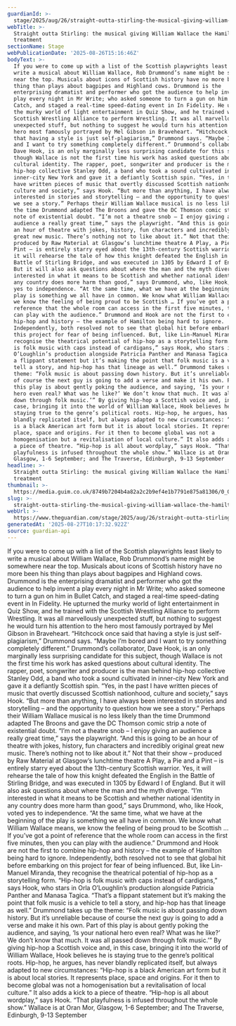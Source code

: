 ```yaml
---
guardianId: >-
  stage/2025/aug/26/straight-outta-stirling-the-musical-giving-william-wallace-the-hamilton-treatment
webTitle: >-
  Straight outta Stirling: the musical giving William Wallace the Hamilton
  treatment
sectionName: Stage
webPublicationDate: '2025-08-26T15:16:46Z'
bodyText: >-
  If you were to come up with a list of the Scottish playwrights least likely to
  write a musical about William Wallace, Rob Drummond’s name might be somewhere
  near the top. Musicals about icons of Scottish history have no more been his
  thing than plays about bagpipes and Highland cows. Drummond is the
  enterprising dramatist and performer who got the audience to help invent a
  play every night in Mr Write; who asked someone to turn a gun on him in Bullet
  Catch, and staged a real-time speed-dating event in In Fidelity. He upturned
  the murky world of light entertainment in Quiz Show, and he trained with the
  Scottish Wrestling Alliance to perform Wrestling. It was all marvellously
  unexpected stuff, but nothing to suggest he would turn his attention to the
  hero most famously portrayed by Mel Gibson in Braveheart. “Hitchcock once said
  that having a style is just self-plagiarism,” Drummond says. “Maybe I’m bored
  and I want to try something completely different.” Drummond’s collaborator,
  Dave Hook, is an only marginally less surprising candidate for this subject,
  though Wallace is not the first time his work has asked questions about
  cultural identity. The rapper, poet, songwriter and producer is the man behind
  hip-hop collective Stanley Odd, a band who took a sound cultivated in
  inner-city New York and gave it a defiantly Scottish spin. “Yes, in the past I
  have written pieces of music that overtly discussed Scottish nationhood,
  culture and society,” says Hook. “But more than anything, I have always been
  interested in stories and storytelling – and the opportunity to question how
  we see a story.” Perhaps their William Wallace musical is no less likely than
  the time Drummond adapted The Broons and gave the DC Thomson comic strip a
  note of existential doubt. “I’m not a theatre snob – I enjoy giving an
  audience a really great time,” says the playwright. “And this is going to be
  an hour of theatre with jokes, history, fun characters and incredibly original
  great new music. There’s nothing not to like about it.” Not that their show –
  produced by Raw Material at Glasgow’s lunchtime theatre A Play, a Pie and a
  Pint – is entirely starry eyed about the 13th-century Scottish warrior. Yes,
  it will rehearse the tale of how this knight defeated the English in the
  Battle of Stirling Bridge, and was executed in 1305 by Edward I of England.
  But it will also ask questions about where the man and the myth diverge. “I’m
  interested in what it means to be Scottish and whether national identity in
  any country does more harm than good,” says Drummond, who, like Hook, voted
  yes to independence. “At the same time, what we have at the beginning of the
  play is something we all have in common. We know what William Wallace means,
  we know the feeling of being proud to be Scottish … If you’ve got a point of
  reference that the whole room can access in the first five minutes, then you
  can play with the audience.” Drummond and Hook are not the first to combine
  hip-hop and history – the example of Hamilton being hard to ignore.
  Independently, both resolved not to see that global hit before embarking on
  this project for fear of being influenced. But, like Lin-Manuel Miranda, they
  recognise the theatrical potential of hip-hop as a storytelling form. “Hip-hop
  is folk music with caps instead of cardigans,” says Hook, who stars in Orla
  O’Loughlin’s production alongside Patricia Panther and Manasa Tagica. “That’s
  a flippant statement but it’s making the point that folk music is a vehicle to
  tell a story, and hip-hop has that lineage as well.” Drummond takes up the
  theme: “Folk music is about passing down history. But it’s unreliable because
  of course the next guy is going to add a verse and make it his own. Part of
  this play is about gently poking the audience, and saying, ‘Is your national
  hero even real? What was he like?’ We don’t know that much. It was all passed
  down through folk music.’” By giving hip-hop a Scottish voice and, in this
  case, bringing it into the world of William Wallace, Hook believes he is
  staying true to the genre’s political roots. Hip-hop, he argues, has never
  blandly replicated itself, but always adapted to new circumstances: “Hip-hop
  is a black American art form but it is about local stories. It represents
  place, space and origins. For it then to become global was not a
  homogenisation but a revitalisation of local culture.” It also adds a kick to
  a piece of theatre. “Hip-hop is all about wordplay,” says Hook. “That
  playfulness is infused throughout the whole show.” Wallace is at Oran Mor,
  Glasgow, 1-6 September; and The Traverse, Edinburgh, 9-13 September
headline: >-
  Straight outta Stirling: the musical giving William Wallace the Hamilton
  treatment
thumbnail: >-
  https://media.guim.co.uk/8749b7204b4a82a2c2b9ef4e1b7791e875a81306/0_0_3390_2712/500.jpg
slug: >-
  straight-outta-stirling-the-musical-giving-william-wallace-the-hamilton-treatment
webUrl: >-
  https://www.theguardian.com/stage/2025/aug/26/straight-outta-stirling-the-musical-giving-william-wallace-the-hamilton-treatment
generatedAt: '2025-08-27T10:17:32.922Z'
source: guardian-api
---
```

If you were to come up with a list of the Scottish playwrights least likely to write a musical about William Wallace, Rob Drummond’s name might be somewhere near the top. Musicals about icons of Scottish history have no more been his thing than plays about bagpipes and Highland cows. Drummond is the enterprising dramatist and performer who got the audience to help invent a play every night in Mr Write; who asked someone to turn a gun on him in Bullet Catch, and staged a real-time speed-dating event in In Fidelity. He upturned the murky world of light entertainment in Quiz Show, and he trained with the Scottish Wrestling Alliance to perform Wrestling. It was all marvellously unexpected stuff, but nothing to suggest he would turn his attention to the hero most famously portrayed by Mel Gibson in Braveheart. “Hitchcock once said that having a style is just self-plagiarism,” Drummond says. “Maybe I’m bored and I want to try something completely different.” Drummond’s collaborator, Dave Hook, is an only marginally less surprising candidate for this subject, though Wallace is not the first time his work has asked questions about cultural identity. The rapper, poet, songwriter and producer is the man behind hip-hop collective Stanley Odd, a band who took a sound cultivated in inner-city New York and gave it a defiantly Scottish spin. “Yes, in the past I have written pieces of music that overtly discussed Scottish nationhood, culture and society,” says Hook. “But more than anything, I have always been interested in stories and storytelling – and the opportunity to question how we see a story.” Perhaps their William Wallace musical is no less likely than the time Drummond adapted The Broons and gave the DC Thomson comic strip a note of existential doubt. “I’m not a theatre snob – I enjoy giving an audience a really great time,” says the playwright. “And this is going to be an hour of theatre with jokes, history, fun characters and incredibly original great new music. There’s nothing not to like about it.” Not that their show – produced by Raw Material at Glasgow’s lunchtime theatre A Play, a Pie and a Pint – is entirely starry eyed about the 13th-century Scottish warrior. Yes, it will rehearse the tale of how this knight defeated the English in the Battle of Stirling Bridge, and was executed in 1305 by Edward I of England. But it will also ask questions about where the man and the myth diverge. “I’m interested in what it means to be Scottish and whether national identity in any country does more harm than good,” says Drummond, who, like Hook, voted yes to independence. “At the same time, what we have at the beginning of the play is something we all have in common. We know what William Wallace means, we know the feeling of being proud to be Scottish … If you’ve got a point of reference that the whole room can access in the first five minutes, then you can play with the audience.” Drummond and Hook are not the first to combine hip-hop and history – the example of Hamilton being hard to ignore. Independently, both resolved not to see that global hit before embarking on this project for fear of being influenced. But, like Lin-Manuel Miranda, they recognise the theatrical potential of hip-hop as a storytelling form. “Hip-hop is folk music with caps instead of cardigans,” says Hook, who stars in Orla O’Loughlin’s production alongside Patricia Panther and Manasa Tagica. “That’s a flippant statement but it’s making the point that folk music is a vehicle to tell a story, and hip-hop has that lineage as well.” Drummond takes up the theme: “Folk music is about passing down history. But it’s unreliable because of course the next guy is going to add a verse and make it his own. Part of this play is about gently poking the audience, and saying, ‘Is your national hero even real? What was he like?’ We don’t know that much. It was all passed down through folk music.’” By giving hip-hop a Scottish voice and, in this case, bringing it into the world of William Wallace, Hook believes he is staying true to the genre’s political roots. Hip-hop, he argues, has never blandly replicated itself, but always adapted to new circumstances: “Hip-hop is a black American art form but it is about local stories. It represents place, space and origins. For it then to become global was not a homogenisation but a revitalisation of local culture.” It also adds a kick to a piece of theatre. “Hip-hop is all about wordplay,” says Hook. “That playfulness is infused throughout the whole show.” Wallace is at Oran Mor, Glasgow, 1-6 September; and The Traverse, Edinburgh, 9-13 September

